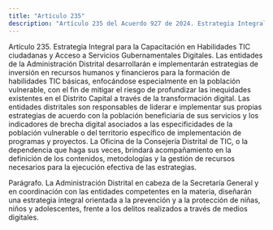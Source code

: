 ```yaml
---
title: "Artículo 235"
description: "Artículo 235 del Acuerdo 927 de 2024. Estrategia Integral para la Capacitación en Habilidades TIC ciudadanas y Acceso a Servicios Guber..."
---
```


Artículo 235. Estrategia Integral para la Capacitación en Habilidades TIC ciudadanas y Acceso a Servicios Gubernamentales Digitales. Las entidades de la Administración Distrital desarrollarán e implementarán estrategias de inversión en recursos humanos y financieros para la formación de habilidades TIC básicas, enfocándose especialmente en la población vulnerable, con el fin de mitigar el riesgo de profundizar las inequidades existentes en el Distrito Capital a través de la transformación digital.
Las entidades distritales son responsables de liderar e implementar sus propias estrategias de acuerdo con la población beneficiaria de sus servicios y los indicadores de brecha digital asociados a las especificidades de la población vulnerable o del territorio específico de implementación de programas y proyectos. La Oficina de la Consejería Distrital de TIC, o la dependencia que haga sus veces, brindará acompañamiento en la definición de los contenidos, metodologías y la gestión de recursos necesarios para la ejecución efectiva de las estrategias.
 
Parágrafo. La Administración Distrital en cabeza de la Secretaría General y en coordinación con las entidades competentes en la materia, diseñarán una estrategia integral orientada a la prevención y a la protección de niñas, niños y adolescentes, frente a los delitos realizados a través de medios digitales.